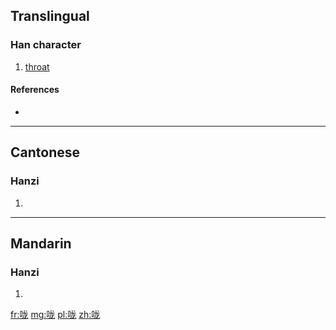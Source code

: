 {{also|嚨}}
==Translingual==

===Han character===
{{Han char|rn=30|rad=口|as=05|sn=8|four=|canj=口戈大心 (RIKP)|ids=⿰[[口]][[龙]]}}

# [[throat]]

====References====
* {{Han ref|kx=0185.211|hdz=10599.110|uh=5499|ud=21657}}

----

==Cantonese==

===Hanzi===
{{yue-hanzi|jyut=|y=lung4|tra=嚨}}

# {{defn|lang=yue|sort=口05}}

----

==Mandarin==

===Hanzi===
{{cmn-hanzi|tra=嚨|pin=[[lóng]] ([[long2]])|wg=lung<sup>2</sup>}}

# {{defn|lang=cmn|sort=口05}}

[[fr:咙]]
[[mg:咙]]
[[pl:咙]]
[[zh:咙]]